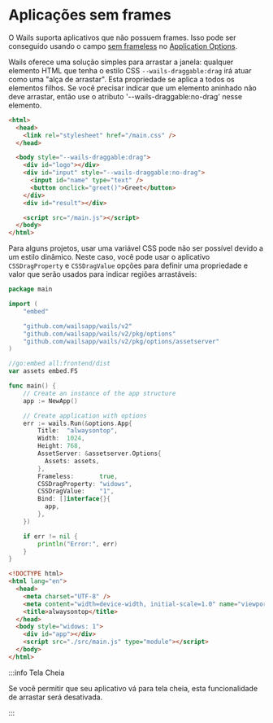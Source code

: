 # Aplicações sem frames

O Wails suporta aplicativos que não possuem frames. Isso pode ser conseguido usando o campo [sem frameless](../reference/options.mdx#frameless) no [Application Options](../reference/options.mdx#application-options).

Wails oferece uma solução simples para arrastar a janela: qualquer elemento HTML que tenha o estilo CSS `--wails-draggable:drag` irá atuar como uma "alça de arrastar". Esta propriedade se aplica a todos os elementos filhos. Se você precisar indicar que um elemento aninhado não deve arrastar, então use o atributo '--wails-draggable:no-drag' nesse elemento.

```html
<html>
  <head>
    <link rel="stylesheet" href="/main.css" />
  </head>

  <body style="--wails-draggable:drag">
    <div id="logo"></div>
    <div id="input" style="--wails-draggable:no-drag">
      <input id="name" type="text" />
      <button onclick="greet()">Greet</button>
    </div>
    <div id="result"></div>

    <script src="/main.js"></script>
  </body>
</html>
```

Para alguns projetos, usar uma variável CSS pode não ser possível devido a um estilo dinâmico. Neste caso, você pode usar o aplicativo `CSSDragProperty` e `CSSDragValue` opções para definir uma propriedade e valor que serão usados para indicar regiões arrastáveis:

```go title=main.go
package main

import (
    "embed"

    "github.com/wailsapp/wails/v2"
    "github.com/wailsapp/wails/v2/pkg/options"
    "github.com/wailsapp/wails/v2/pkg/options/assetserver"
)

//go:embed all:frontend/dist
var assets embed.FS

func main() {
    // Create an instance of the app structure
    app := NewApp()

    // Create application with options
    err := wails.Run(&options.App{
        Title:  "alwaysontop",
        Width:  1024,
        Height: 768,
        AssetServer: &assetserver.Options{
          Assets: assets,
        },
        Frameless:       true,
        CSSDragProperty: "widows",
        CSSDragValue:    "1",
        Bind: []interface{}{
          app,
        },
    })

    if err != nil {
        println("Error:", err)
    }
}
```

```html title=index.html
<!DOCTYPE html>
<html lang="en">
  <head>
    <meta charset="UTF-8" />
    <meta content="width=device-width, initial-scale=1.0" name="viewport" />
    <title>alwaysontop</title>
  </head>
  <body style="widows: 1">
    <div id="app"></div>
    <script src="./src/main.js" type="module"></script>
  </body>
</html>
```

:::info Tela Cheia

Se você permitir que seu aplicativo vá para tela cheia, esta funcionalidade de arrastar será desativada.

:::
